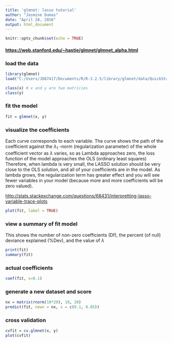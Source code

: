 ---
title: 'glmnet: lasso tutorial'
author: "Jasmine Dumas"
date: "April 28, 2016"
output: html_document
---

```{r setup, include=FALSE}
knitr::opts_chunk$set(echo = TRUE)
```
#### <https://web.stanford.edu/~hastie/glmnet/glmnet_alpha.html>

### load the data
```{r, message=FALSE, warning=FALSE}
library(glmnet)
load("C:/Users/JD87417/Documents/R/R-3.2.5/library/glmnet/data/QuickStartExample.RData") # Gaussian linear model

class(x) # x and y are two matricies
class(y)
```

### fit the model
```{r}
fit = glmnet(x, y) 
```

### visualize the coefficients

Each curve corresponds to each variable. The curve shows the path of the coefficient against the $\lambda_{1}$ -norm (regularization parameter) of the whole coefficient vector as $\lambda$ varies, so as Lambda approaches zero, the loss function of the model approaches the OLS (ordinary least squares) Therefore, when lambda is very small, the LASSO solution should be very close to the OLS solution, and all of your coefficients are in the model. As lambda grows, the regularization term has greater effect and you will see fewer variables in your model (because more and more coefficients will be zero valued).

<http://stats.stackexchange.com/questions/68431/interpretting-lasso-variable-trace-plots>
```{r}
plot(fit, label = TRUE)
```

### view a summary of fit model

This shows the number of non-zero coefficients (Df), the percent (of null) deviance explained (%Dev), and the value of $\lambda$
```{r}
print(fit)
summary(fit)
```

### actual coefficients
```{r}
coef(fit, s=0.1)
```

### generate a new dataset and score
```{r}
nx = matrix(rnorm(10*20), 10, 20)
predict(fit, newx = nx, s = c(0.1, 0.05))

```

### cross validation

```{r}
cvfit = cv.glmnet(x, y)
plot(cvfit)
```


